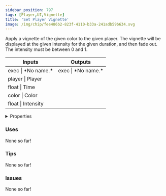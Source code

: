 ```yaml
---
sidebar_position: 797
tags: [Player,UI,Vignette]
title: 'Set Player Vignette'
image: /img/chip/fee486b2-823f-4110-b33a-241adb59b634.svg
---
```


Apply a vignette of the given color to the given player. The vignette will be displayed at the given intensity for the given duration, and then fade out. The intensity must be between 0 and 1.



<IChip uuid="fee486b2-823f-4110-b33a-241adb59b634"/>

<table><thead><tr><th>Inputs</th><th>Outputs</th></tr></thead><tbody><tr><td>exec | *No name.*</td><td>exec | *No name.*</td></tr><tr><td>player | Player</td><td /></tr><tr><td>float | Time</td><td /></tr><tr><td>color | Color</td><td /></tr><tr><td>float | Intensity</td><td /></tr></tbody></table>

<details>
  <summary>Properties</summary>
  <div>
    <div>
    <table>
      <tbody>
        <tr>
          <td>Is beta required?</td>
          <td>No</td>
        </tr>
        <tr>
          <td>Is chip a trolling risk?</td>
          <td>No</td>
        </tr>
        <tr>
          <td>Is chip a role assignment risk?</td>
          <td>No</td>
        </tr>
        <tr>
          <td>Chip UUID</td>
          <td>fee486b2-823f-4110-b33a-241adb59b634</td>
        </tr>
        <tr>
          <td>Room availability</td>
          <td>Available everywhere</td>
        </tr>
      </tbody>
    </table>
    </div>
  </div>
</details>

### Uses

None so far!

### Tips

None so far!

### Issues

None so far!